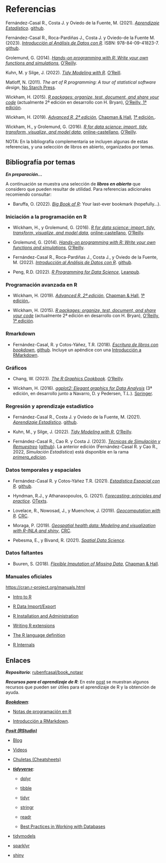 # Referencias {-}

Fernández-Casal R., Costa J. y Oviedo de la Fuente, M. (2021). *[Aprendizaje Estadístico](https://rubenfcasal.github.io/aprendizaje_estadistico)*. [github](https://github.com/rubenfcasal/aprendizaje_estadistico).

Fernández-Casal R., Roca-Pardiñas J., Costa J. y Oviedo-de la Fuente M. (2023). *[Introducción al Análisis de Datos con R](https://rubenfcasal.github.io/intror)*. ISBN: 978-84-09-41823-7. [github](https://github.com/rubenfcasal/intror).

Grolemund, G. (2014). *[Hands-on programming with R: Write your own functions and simulations](https://rstudio-education.github.io/hopr)*, [O'Reilly](http://shop.oreilly.com/product/0636920028574.do).

Kuhn, M. y Silge, J. (2022). *[Tidy Modeling with R](https://www.tmwr.org)*. [O'Reill](https://amzn.to/35Hn96s).

Matloff, N. (2011). *The art of R programming: A tour of statistical software design*, [No Starch Press](https://www.nostarch.com/artofr.htm).

Wickham, H. (2015). *[R packages: organize, test, document, and share your code](http://r-pkgs.had.co.nz/)* (actualmente 2ª edición en desarrollo con H. Bryan), [O'Reilly, 1ª edición](http://shop.oreilly.com/product/0636920034421.do).

Wickham, H. (2019). *[Advanced R, 2ª edición](https://adv-r.hadley.nz/)*, [Chapman & Hall](https://www.amazon.com/dp/0815384572), [1ª edición.](http://adv-r.had.co.nz/).

Wickham, H., y Grolemund, G. (2016). *[R for data science: import, tidy, transform, visualize, and model data](http://r4ds.had.co.nz)*, [online-castellano](https://es.r4ds.hadley.nz), [O'Reilly](http://shop.oreilly.com/product/0636920034407.do).


NOTA: En la bibliografía complementaria se incluyen algunas de estas referencias, y una selección de libros en abierto, organizados por temas.


## Bibliografía por temas {-}

***En preparación...***

A continuación se muestra una selección de ***libros en abierto*** que considero que pueden resultar de utilidad.
Para referencias adicionales recomiendo consultar:

- Baruffa, O. (2022). *[Big Book of R](https://www.bigbookofr.com)*: Your last-ever bookmark (hopefully...).


### Iniciación a la programación en R {-}

- Wickham, H., y Grolemund, G. (2016). *[R for data science: import, tidy, transform, visualize, and model data](http://r4ds.had.co.nz)*, [online-castellano](https://es.r4ds.hadley.nz), [O'Reilly](http://shop.oreilly.com/product/0636920034407.do).

- Grolemund, G. (2014). *[Hands-on programming with R: Write your own functions and simulations](https://rstudio-education.github.io/hopr)*, [O'Reilly](http://shop.oreilly.com/product/0636920028574.do).

- Fernández-Casal R., Roca-Pardiñas J., Costa J., y Oviedo de la Fuente, M. (2022). *[Introducción al Análisis de Datos con R](https://rubenfcasal.github.io/intror)*. [github](https://github.com/rubenfcasal/intror).

- Peng, R.D. (2022). *[R Programming for Data Science](https://bookdown.org/rdpeng/rprogdatascience)*, [Leanpub](https://leanpub.com/rprogramming).


### Programación avanzada en R {-}

- Wickham, H. (2019). *[Advanced R, 2ª edición](https://adv-r.hadley.nz/)*, [Chapman & Hall](https://www.amazon.com/dp/0815384572), [1ª edición.](http://adv-r.had.co.nz/).

- Wickham, H. (2015). *[R packages: organize, test, document, and share your code](http://r-pkgs.had.co.nz/)* (actualmente 2ª edición en desarrollo con H. Bryan), [O'Reilly, 1ª edición](http://shop.oreilly.com/product/0636920034421.do).


### Rmarkdown {-}

- Fernández-Casal, R. y Cotos-Yáñez, T.R. (2018). *[Escritura de libros con bookdown](https://rubenfcasal.github.io/bookdown_intro)*,   [github](https://github.com/rubenfcasal/bookdown_intro). Incluye un apéndice con una [Introducción a RMarkdown](https://rubenfcasal.github.io/bookdown_intro/rmarkdown.html). 


### Gráficos {-}

- Chang, W. (2023). *[The R Graphics Cookbook](https://r-graphics.org)*. [O’Reilly](https://www.amazon.com/dp/1491978600). 

- Wickham, H. (2016). *[ggplot2: Elegant graphics for Data Analysis](https://ggplot2-book.org)* (3ª edición, en desarrollo junto a Navarro, D. y Pedersen, T.L.). [Springer](https://www.amazon.com/gp/product/331924275X).


### Regresión y aprendizaje estadístico {-}

- Fernández-Casal R., Costa J. y Oviedo de la Fuente, M. (2021). *[Aprendizaje Estadístico](https://rubenfcasal.github.io/aprendizaje_estadistico)*. [github](https://github.com/rubenfcasal/aprendizaje_estadistico).

- Kuhn, M., y Silge, J. (2022). *[Tidy Modeling with R](https://www.tmwr.org)*, [O'Reilly](https://www.oreilly.com/library/view/tidy-modeling-with/9781492096474).

- Fernández-Casal R., Cao R. y Costa J. (2023). *[Técnicas de Simulación y Remuestreo](https://rubenfcasal.github.io/simbook)*  ([github](https://github.com/rubenfcasal/simbook)). La anterior edición (Fernández-Casal R. y Cao R., 2022, *Simulación Estadística*) está disponible en la rama *[primera_edicion](https://github.com/rubenfcasal/simbook/tree/primera_edicion)*.


### Datos temporales y espaciales {-}

- Fernández-Casal R. y Cotos-Yáñez T.R. (2021). *[Estadística Espacial con R](https://rubenfcasal.github.io/estadistica_espacial)*. [github](https://github.com/rubenfcasal/estadistica_espacial). 

- Hyndman, R.J., y Athanasopoulos, G. (2021). *[Forecasting: principles and practice](https://otexts.com/fpp3)*. [OTexts](https://www.amazon.es/dp/0987507133).

- Lovelace, R., Nowosad, J., y Muenchow, J. (2019). *[Geocomputation with R](https://geocompr.robinlovelace.net)*. [CRC](https://www.routledge.com/9781138304512).

- Moraga, P. (2019). *[Geospatial health data: Modeling and visualization with R-INLA and shiny](https://www.paulamoraga.com/book-geospatial)*, [CRC](https://www.routledge.com/9780367357955).
    
- Pebesma, E., y Bivand, R. (2021). *[Spatial Data Science](https://keen-swartz-3146c4.netlify.app)*.


### Datos faltantes {-}

- Buuren, S. (2018). *[Flexible Imputation of Missing Data](https://stefvanbuuren.name/fimd)*, [Chapman & Hall](). 
    
    


### Manuales oficiales {-}

<https://cran.r-project.org/manuals.html>

-   [Intro to R](http://colinfay.me/intro-to-r/)

-   [R Data Import/Export](http://colinfay.me/r-data-import-export/)

-   [R Installation and Administration](http://colinfay.me/r-installation-administration/)

-   [Writing R extensions](http://colinfay.me/writing-r-extensions/)

-   [The R language definition](http://colinfay.me/r-language-definition/)

-   [R Internals](http://colinfay.me/r-internals/)



## Enlaces {.unnumbered #links}


***Repositorio***: [rubenfcasal/book_notasr](https://github.com/rubenfcasal/book_notasr)

***Recursos para el aprendizaje de R***: En este [post](https://rubenfcasal.github.io/post/ayuda-y-recursos-para-el-aprendizaje-de-r) se muestran algunos recursos que pueden ser útiles para el aprendizaje de R y la obtención de ayuda.

[***Bookdown***](https://bookdown.org):

- [Notas de programación en R](https://rubenfcasal.github.io/book_notasr/)

- [Introducción a RMarkdown](https://rubenfcasal.github.io/bookdown_intro/rmarkdown.html). 

[***Posit (RStudio)***](https://posit.co)

* [Blog](https://posit.co/blog)

* [Videos](https://posit.co/resources/videos)

* [Chuletas (Cheatsheets)](https://posit.co/resources/cheatsheets)

* [***tidyverse***](https://www.tidyverse.org/):

    - [dplyr](https://dplyr.tidyverse.org)
    
    - [tibble](https://tibble.tidyverse.org)
    
    - [tidyr](https://tidyr.tidyverse.org)
    
    - [stringr](https://stringr.tidyverse.org)
    
    - [readr](https://readr.tidyverse.org)
    
    - [Best Practices in Working with Databases](https://solutions.posit.co/connections/db)
    
* [tidymodels](https://www.tidymodels.org)    

* [sparklyr](https://spark.rstudio.com/)

* [shiny](http://shiny.rstudio.com)
